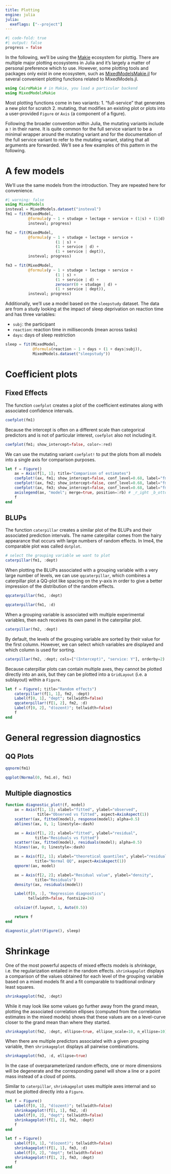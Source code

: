 ```yaml
---
title: Plotting
engine: julia
julia:
  exeflags: ["--project"]
---
```


```julia
#| code-fold: true
#| output: false
progress = false
```

In the following, we'll be using the [Makie](https://docs.makie.org/v0.21/) ecosystem for plottig. There are multiple major plotting ecosystems in Julia and it's largely a matter of personal preference which to use. However, some plotting tools and packages only exist in one ecosystem, such as [MixedModelsMakie.jl](https://palday.github.io/MixedModelsMakie.jl/v0.4/) for several convenient plotting functions related to MixedModels.jl.

```julia
using CairoMakie # in Makie, you load a particular backend
using MixedModelsMakie
```

Most plotting functions come in two variants:
1. "full-service" that generates a new plot for scratch
2. mutating, that modifies an existing plot or plots into a user-provided `Figure` or `Axis` (a component of a figure).

Following the broader convention within Julia, the mutating variants include a `!` in their name. It is quite common for the full service variant to be a minimal wrapper around the mutating variant and for the documentation of the full service variant to refer to the mutating variant, stating that all arguments are forwarded. We'll see a few examples of this pattern in the following.

# A few models

We'll use the same models from the introduction. They are repeated here for convenience.

```julia
#| warning: false
using MixedModels
insteval = MixedModels.dataset("insteval")
fm1 = fit(MixedModel,
          @formula(y ~ 1 + studage + lectage + service + (1|s) + (1|d) + (1|dept)),
          insteval; progress)

fm2 = fit(MixedModel,
          @formula(y ~ 1 + studage + lectage + service +
                      (1 | s) +
                      (1 + service | d) +
                      (1 + service | dept)),
          insteval; progress)

fm3 = fit(MixedModel,
          @formula(y ~ 1 + studage + lectage + service +
                      (1 | s) +
                      (1 + service | d) +
                      zerocorr(0 + studage | d) +
                      (1 + service | dept)),
          insteval; progress)
```

Additionally, we'll use a model based on the `sleepstudy` dataset. The data are from a study looking at the impact of sleep deprivation on reaction time and has three variables:

- `subj`: the participant
- `reaction`: reaction time in milliseconds (mean across tasks)
- `days`: days of sleep restriction

```julia
sleep = fit(MixedModel,
            @formula(reaction ~ 1 + days + (1 + days|subj)),
            MixedModels.dataset("sleepstudy"))
```

# Coefficient plots

## Fixed Effects

The function `coefplot` creates a plot of the coefficient estimates along with associated confidence intervals.

```julia
coefplot(fm1)
```

Because the intercept is often on a different scale than categorical predictors and is not of particular interest, `coefplot` also not including it.

```julia
coefplot(fm1; show_intercept=false, color=:red)
```

We can use the mutating variant `coefplot!` to put the plots from all models into a single axis for comparison purposes.

```julia
let f = Figure()
    ax = Axis(f[1, 1]; title="Comparison of estimates")
    coefplot!(ax, fm1; show_intercept=false, conf_level=0.68, label="fm1")
    coefplot!(ax, fm2; show_intercept=false, conf_level=0.68, label="fm2")
    coefplot!(ax, fm3; show_intercept=false, conf_level=0.68, label="fm3")
    axislegend(ax, "model"; merge=true, position=:rb) # _r_ight _b_ottom
    f
end
```

## BLUPs

The function `caterpillar` creates a similar plot of the BLUPs and their associated prediction intervals. The name caterpillar comes from the hairy appearance that occurs with large numbers of random effects. In lme4, the comparable plot was called `dotplot`.

```julia
# select the grouping variable we want to plot
caterpillar(fm1, :dept)
```

When plotting the BLUPs associated with a grouping variable with a very large number of levels, we can use `qqcaterpillar`, which combines a caterpillar plot a QQ-plot like spacing on the y-axis in order to give a better impression of the distribution of the random effects.

```julia
qqcaterpillar(fm1, :dept)
```

```julia
qqcaterpillar(fm1, :d)
```

When a grouping variable is associated with multiple experimental variables, then each receives its own panel in the caterpillar plot.

```julia
caterpillar(fm2, :dept)
```

By default, the levels of the grouping variable are sorted by their value for the first column. However, we can select which variables are displayed and which column is used for sorting.

```julia
caterpillar(fm2, :dept; cols=["(Intercept)", "service: Y"], orderby=2)
```

Because caterpillar plots can contain multiple axes, they cannot be plotted directly into an axis, but they can be plotted into a `GridLayout` (i.e. a sublayout) within a `Figure`.

```julia
let f = Figure(; title="Random effects")
    caterpillar!(f[1, 1], fm2, :dept)
    Label(f[0, 1], "dept"; tellwidth=false)
    qqcaterpillar!(f[1, 2], fm2, :d)
    Label(f[0, 2], "d(ozent)"; tellwidth=false)
    f
end
```

# General regression diagnostics

## QQ Plots

```julia
qqnorm(fm1)
```

```julia
qqplot(Normal(0, fm1.σ), fm1)
```

## Multiple diagnostics

```julia
function diagnostic_plot!(f, model)
    ax = Axis(f[1, 1]; xlabel="fitted", ylabel="observed",
              title="Observed vs fitted", aspect=AxisAspect(1))
    scatter!(ax, fitted(model), response(model); alpha=0.5)
    ablines!(ax, 0, 1; linestyle=:dash)

    ax = Axis(f[1, 2]; xlabel="fitted", ylabel="residual",
             title="Residuals vs fitted")
    scatter!(ax, fitted(model), residuals(model); alpha=0.5)
    hlines!(ax, 0; linestyle=:dash)

    ax = Axis(f[2, 1]; xlabel="theoretical quantiles", ylabel="residuals",
             title="Normal QQ", aspect=AxisAspect(1))
    qqnorm!(ax, model)

    ax = Axis(f[2, 2]; xlabel="Residual value", ylabel="density",
             title="Residuals")
    density!(ax, residuals(model))

    Label(f[0, :], "Regression diagnostics";
          tellwidth=false, fontsize=24)

    colsize!(f.layout, 1, Auto(0.5))

    return f
end

diagnostic_plot!(Figure(), sleep)
```

# Shrinkage

One of the most powerful aspects of mixed effects models is *shrinkage*, i.e. the regularization entailed in the random effects. `shrinkageplot` displays a comparison of the values obtained for each level of the grouping variable based on a mixed models fit and a fit comparable to traditional ordinary least squares.

```julia
shrinkageplot(fm2, :dept)
```

While it may look like some values go further away from the grand mean, plotting the associated correlation ellipses (computed from the correlation estimates in the mixed models) shows that these values are on a level-curve closer to the grand mean than where they started.

```julia
shrinkageplot(fm2, :dept, ellipse=true, ellipse_scale=10, n_ellipse=10)
```

When there are multiple predictors associated with a given grouping variable, then `shrinkageplot` displays all pairwise combinations.

```julia
shrinkageplot(fm3, :d, ellipse=true)
```

In the case of overparameterized random effects, one or more dimensions will be degenerate and the corresponding panel will show a line or a point mass instead of a cloud of points.

Similar to `caterpillar`, `shrinkageplot` uses multiple axes internal and so must be plotted directly into a `Figure`.

```julia
let f = Figure()
    Label(f[0, 1], "d(ozent)"; tellwidth=false)
    shrinkageplot!(f[1, 1], fm2, :d)
    Label(f[0, 2], "dept"; tellwidth=false)
    shrinkageplot!(f[1, 2], fm2, :dept)
    f
end
```

```julia
let f = Figure()
    Label(f[0, 1], "d(ozent)"; tellwidth=false)
    shrinkageplot!(f[1, 1], fm3, :d)
    Label(f[0, 2], "dept"; tellwidth=false)
    shrinkageplot!(f[1, 2], fm3, :dept)
    f
end
```

